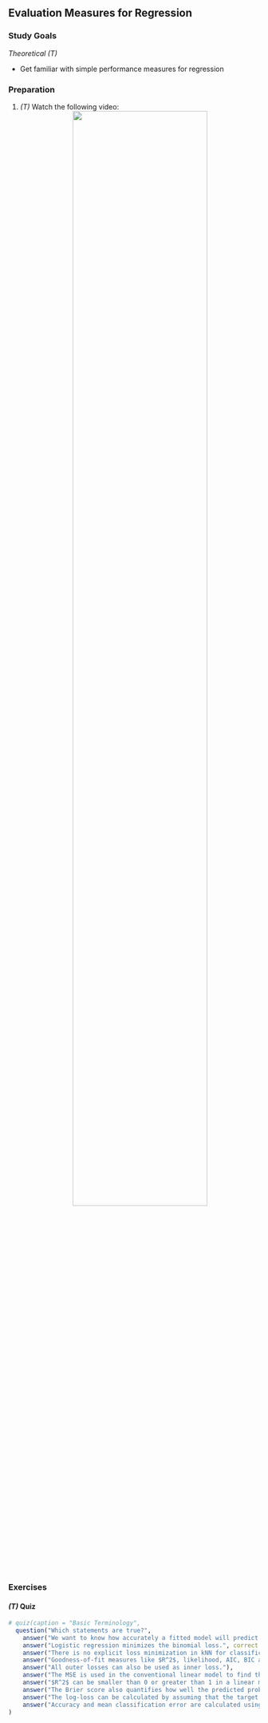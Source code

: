 ## Evaluation Measures for Regression

### Study Goals

*Theoretical (T)*

- Get familiar with simple performance measures for regression

### Preparation

1.  *(T)* Watch the following video:
    <center>
    ![](https://youtu.be/_OHCatRSc08){width="75%"}
    </center>
    <!-- <a href="https://github.com/compstat-lmu/lecture_i2ml/blob/master/slides-pdf/slides-measures.pdf" target="_blank">Slideset Simple Metrics</a> -->


### Exercises

#### *(T)* Quiz

```r
# quiz(caption = "Basic Terminology",
  question("Which statements are true?",
    answer("We want to know how accurately a fitted model will predict target variable values in new, previously unseen data.", correct = TRUE),
    answer("Logistic regression minimizes the binomial loss.", correct = TRUE),
    answer("There is no explicit loss minimization in kNN for classification.", correct = TRUE),
    answer("Goodness-of-fit measures like $R^2$, likelihood, AIC, BIC and deviance are all based on the test error"),
    answer("All outer losses can also be used as inner loss."),
    answer("The MSE is used in the conventional linear model to find the best parameter estimates.", correct = TRUE),
    answer("$R^2$ can be smaller than 0 or greater than 1 in a linear model without intercept.", correct = TRUE),
    answer("The Brier score also quantifies how well the predicted probabilities are calibrated.", correct = TRUE),
    answer("The log-loss can be calculated by assuming that the target variable is normally distributed."),
    answer("Accuracy and mean classification error are calculated using the predicted probabilities.")
)
```

